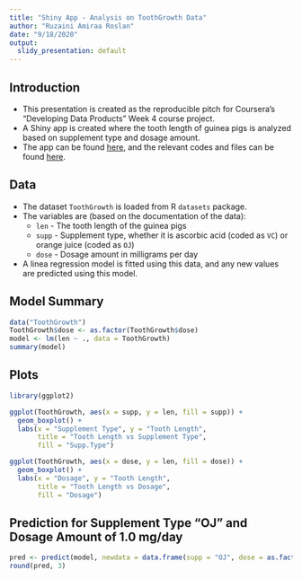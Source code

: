 ---
title: "Shiny App - Analysis on ToothGrowth Data"
author: "Ruzaini Amiraa Roslan"
date: "9/18/2020"
output:
  slidy_presentation: default
---

## Introduction

- This presentation is created as the reproducible pitch for Coursera's "Developing Data Products" Week 4 course project.
- A Shiny app is created where the tooth length of guinea pigs is analyzed based on supplement type and dosage amount.
- The app can be found [here](https://ruzaini-amiraa-roslan.shinyapps.io/Developing-Data-Products-Course-Project-Week4/), and the relevant codes and files can be found [here](https://github.com/ruruu127/Developing-Data-Products-Course-Project-Week4).

## Data

- The dataset `ToothGrowth` is loaded from R `datasets` package.
- The variables are (based on the documentation of the data):
  - `len` - The tooth length of the guinea pigs
  - `supp` - Supplement type, whether it is ascorbic acid (coded as `VC`) or orange juice (coded as `OJ`)
  - `dose` - Dosage amount in milligrams per day
- A linea regression model is fitted using this data, and any new values are predicted using this model.

## Model Summary

```{r echo=TRUE}
data("ToothGrowth")
ToothGrowth$dose <- as.factor(ToothGrowth$dose)
model <- lm(len ~ ., data = ToothGrowth)
summary(model)
```

## Plots

```{r echo=FALSE}
library(ggplot2)

ggplot(ToothGrowth, aes(x = supp, y = len, fill = supp)) +
  geom_boxplot() +
  labs(x = "Supplement Type", y = "Tooth Length",
       title = "Tooth Length vs Supplement Type",
       fill = "Supp.Type")

ggplot(ToothGrowth, aes(x = dose, y = len, fill = dose)) +
  geom_boxplot() +
  labs(x = "Dosage", y = "Tooth Length",
       title = "Tooth Length vs Dosage",
       fill = "Dosage")
```

## Prediction for Supplement Type "OJ" and Dosage Amount of 1.0 mg/day

```{r echo=TRUE}
pred <- predict(model, newdata = data.frame(supp = "OJ", dose = as.factor(1.0)))
round(pred, 3)
```